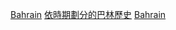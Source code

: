 {{commonscat|Bahrain by decade}}

[[Category:各國各年代|Bahrain]]
[[Category:依時期劃分的巴林歷史|]]
[[Category:各年代亞洲|Bahrain]]